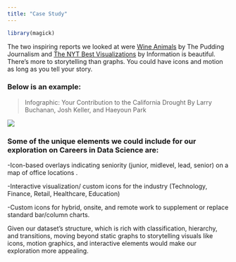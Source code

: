 ```yaml
---
title: "Case Study"
---
```

```r
library(magick)
```


The two inspiring reports we looked at were [Wine Animals](https://pudding.cool/2025/04/wine-animals/) by The Pudding Journalism and [The NYT Best Visualizations](https://www.informationisbeautifulawards.com/news/118-the-nyt-s-best-data-visualizations-of-the-year) by Information is beautiful. There’s more to storytelling than graphs. You could have icons and motion as long as you tell your story.


### Below is an example:



>Infographic: Your Contribution to the California Drought By Larry Buchanan, Josh Keller, and Haeyoun Park 

![](http://iibawards-prod.s3.amazonaws.com/app/public/ckeditor_assets/pictures/221/content_screen_shot_2015-12-10_at_12_24_33.png)



### Some of the unique elements we could include for our exploration on Careers in Data Science are:
-Icon-based overlays indicating seniority (junior, midlevel, lead, senior) on a map of office locations .

-Interactive visualization/ custom icons for the industry (Technology, Finance, Retail, Healthcare, Education)

-Custom icons for hybrid, onsite, and remote work to supplement or replace standard bar/column charts.


Given our dataset’s structure, which is rich with classification, hierarchy, and transitions, moving beyond static graphs to storytelling visuals like icons, motion graphics, and interactive elements would make our exploration more appealing.



